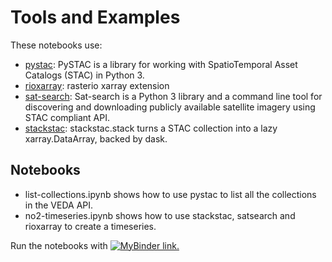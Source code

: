 # Tools and Examples

These notebooks use:

* [pystac](https://pystac.readthedocs.io/): PySTAC is a library for working with SpatioTemporal Asset Catalogs (STAC) in Python 3.
* [rioxarray](https://corteva.github.io/rioxarray/stable/): rasterio xarray extension
* [sat-search](https://github.com/sat-utils/sat-search): Sat-search is a Python 3 library and a command line tool for discovering and downloading publicly available satellite imagery using STAC compliant API.
* [stackstac](https://stackstac.readthedocs.io/): stackstac.stack turns a STAC collection into a lazy xarray.DataArray, backed by dask.

## Notebooks

* list-collections.ipynb shows how to use pystac to list all the collections in the VEDA API.
* no2-timeseries.ipynb shows how to use stackstac, satsearch and rioxarray to create a timeseries.

Run the notebooks with 
<a href="https://mybinder.org/v2/gh/nasa-impact/veda-documentation/HEAD"><img src="https://mybinder.org/badge_logo.svg" alt="MyBinder link." target="_blank"></a>

